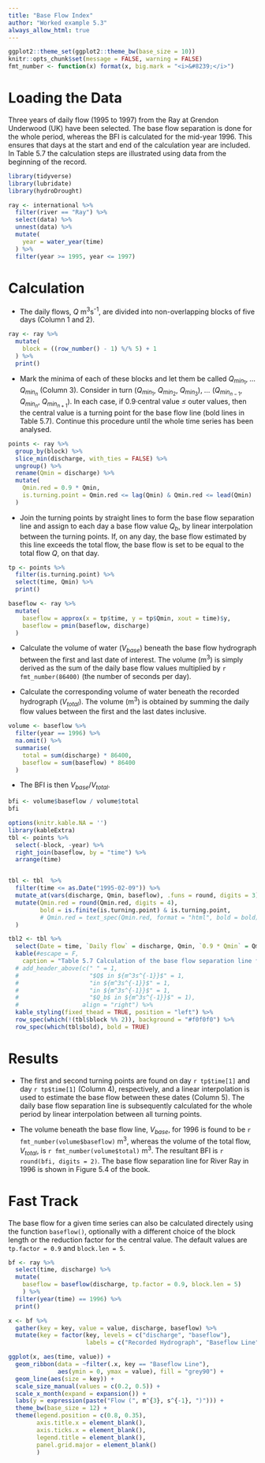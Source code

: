 ```yaml
---
title: "Base Flow Index"
author: "Worked example 5.3"
always_allow_html: true
---
```


```r
ggplot2::theme_set(ggplot2::theme_bw(base_size = 10))
knitr::opts_chunk$set(message = FALSE, warning = FALSE)
fmt_number <- function(x) format(x, big.mark = "<i>&#8239;</i>")
```

# Loading the Data

Three years of daily flow (1995 to 1997) from the Ray at Grendon Underwood (UK) have been selected. The base flow separation is done for the whole period, whereas the BFI is calculated for the mid-year 1996. This ensures that days at the start and end of the calculation year are included. In Table 5.7 the calculation steps are illustrated using data from the beginning of the record.

```r
library(tidyverse)
library(lubridate)
library(hydroDrought)

ray <- international %>%
  filter(river == "Ray") %>%
  select(data) %>%
  unnest(data) %>%
  mutate(
    year = water_year(time)
  ) %>%
  filter(year >= 1995, year <= 1997)
```


# Calculation
* The daily flows, $Q$<i>&nbsp;</i>m<sup>3</sup>s<sup>-1</sup>, are divided into non-overlapping blocks of five days (Column 1 and 2).
```r
ray <- ray %>%
  mutate(
    block = ((row_number() - 1) %/% 5) + 1
  ) %>%
  print()
```

* Mark the minima of each of these blocks and let them be called $Q_{min_1}$, <i>&hellip;</i> $Q_{min_n}$ (Column 3). Consider in turn ($Q_{min_1}$, $Q_{min_2}$, $Q_{min_3}$), <i>&hellip;</i> ($Q_{min_{n-1}}$, $Q_{min_{n}}$, $Q_{min_{n+1}}$). In each case, if 0.9<i>&middot;</i>central value <i>&le;</i> outer values, then the central value is a turning point for the base flow line (bold lines in Table 5.7). Continue this procedure until the whole time series has been analysed. 

```r
points <- ray %>%
  group_by(block) %>%
  slice_min(discharge, with_ties = FALSE) %>%
  ungroup() %>%
  rename(Qmin = discharge) %>%
  mutate(
    Qmin.red = 0.9 * Qmin,
    is.turning.point = Qmin.red <= lag(Qmin) & Qmin.red <= lead(Qmin)
  )
```


* Join the turning points by straight lines to form the base flow separation line and assign to each day a base flow value $Q_b$, by linear interpolation between the turning points. If, on any day, the base flow estimated by this line exceeds the total flow, the base flow is set to be equal to the total flow $Q$, on that day.

```r
tp <- points %>%
  filter(is.turning.point) %>%
  select(time, Qmin) %>%
  print()

baseflow <- ray %>%
  mutate(
    baseflow = approx(x = tp$time, y = tp$Qmin, xout = time)$y, 
    baseflow = pmin(baseflow, discharge)
  )
```


* Calculate the volume of water ($V_{base}$) beneath the base flow hydrograph between the first and last date of interest. The volume (m<sup>3</sup>) is simply derived as the sum of the daily base flow values multiplied by `r fmt_number(86400)` (the number of seconds per day).

* Calculate the corresponding volume of water beneath the recorded hydrograph ($V_{total}$). The volume  (m<sup>3</sup>) is obtained by summing the daily flow values between the first and the last dates inclusive. 

```r
volume <- baseflow %>%
  filter(year == 1996) %>%
  na.omit() %>%
  summarise(
    total = sum(discharge) * 86400,
    baseflow = sum(baseflow) * 86400
  )
```

* The BFI is then $V_{base}/V_{total}$.

```r
bfi <- volume$baseflow / volume$total
bfi
```

```r
options(knitr.kable.NA = '')
library(kableExtra)
tbl <- points %>%
  select(-block, -year) %>%
  right_join(baseflow, by = "time") %>% 
  arrange(time)


tbl <- tbl  %>%
  filter(time <= as.Date("1995-02-09")) %>%
  mutate_at(vars(discharge, Qmin, baseflow), .funs = round, digits = 3) %>%
  mutate(Qmin.red = round(Qmin.red, digits = 4),
         bold = is.finite(is.turning.point) & is.turning.point, 
         # Qmin.red = text_spec(Qmin.red, format = "html", bold = bold)
  ) 

tbl2 <- tbl %>%
  select(Date = time, `Daily flow` = discharge, Qmin, `0.9 * Qmin` = Qmin.red, `Base flow` = baseflow) %>%
  kable(#escape = F, 
    caption = "Table 5.7 Calculation of the base flow separation line from time series of daily flow; non-overlapping 5-day blocks are indicated by alternating background colors and turning points are marked bold.") %>%
  # add_header_above(c(" " = 1, 
  #                    "$Q$ in ${m^3s^{-1}}$" = 1, 
  #                    "in ${m^3s^{-1}}$" = 1, 
  #                    "in ${m^3s^{-1}}$" = 1, 
  #                    "$Q_b$ in ${m^3s^{-1}}$" = 1), 
  #                  align = "right") %>%
  kable_styling(fixed_thead = TRUE, position = "left") %>%
  row_spec(which(!(tbl$block %% 2)), background = "#f0f0f0") %>%
  row_spec(which(tbl$bold), bold = TRUE)
```


# Results

* The first and second turning points are found on day `r tp$time[1]`  and day `r tp$time[1]` (Column 4), respectively, and a linear interpolation is used to estimate the base flow between these dates (Column 5). The daily base flow separation line is subsequently calculated for the whole period by linear interpolation between all turning points.

* The volume beneath the base flow line, $V_{base}$, for 1996 is found to be `r fmt_number(volume$baseflow)`<i>&nbsp;</i>m<sup>3</sup>, whereas the volume of the total flow, $V_{total}$, is `r fmt_number(volume$total)`<i>&nbsp;</i>m<sup>3</sup>. The resultant BFI is `r round(bfi, digits = 2)`. The base flow separation line for River Ray in 1996 is shown in Figure 5.4 of the book.




# Fast Track
The base flow for a given time series can also be calculated directely using the 
function `baseflow()`, optionally with a different choice of the block length or 
the reduction factor for the central value. The default values are `tp.factor = 0.9` and `block.len = 5`. 

```r
bf <- ray %>%
  select(time, discharge) %>%
  mutate(
    baseflow = baseflow(discharge, tp.factor = 0.9, block.len = 5)
    ) %>%
  filter(year(time) == 1996) %>%
  print()
```


```r
x <- bf %>%
  gather(key = key, value = value, discharge, baseflow) %>%
  mutate(key = factor(key, levels = c("discharge", "baseflow"),
                      labels = c("Recorded Hydrograph", "Baseflow Line")))

ggplot(x, aes(time, value)) +
  geom_ribbon(data = ~filter(.x, key == "Baseflow Line"), 
              aes(ymin = 0, ymax = value), fill = "grey90") + 
  geom_line(aes(size = key)) +
  scale_size_manual(values = c(0.2, 0.5)) +
  scale_x_month(expand = expansion()) +
  labs(y = expression(paste("Flow (", m^{3}, s^{-1}, ")"))) +
  theme_bw(base_size = 12) +
  theme(legend.position = c(0.8, 0.35),
        axis.title.x = element_blank(),
        axis.ticks.x = element_blank(),
        legend.title = element_blank(),
        panel.grid.major = element_blank()
        )
```

